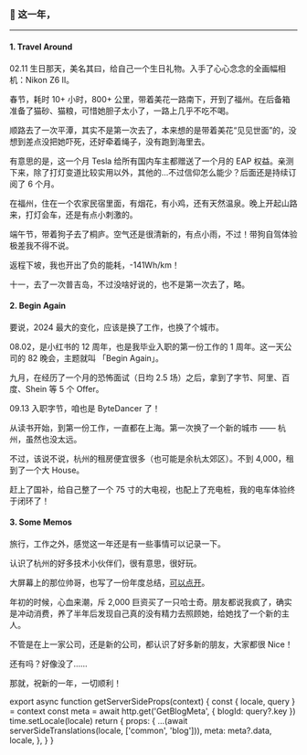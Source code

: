 
### 👀 这一年，

<TLDR />

---

#### 1. Travel Around

02.11 生日那天，美名其曰，给自己一个生日礼物。入手了心心念念的全画幅相机：Nikon Z6 II。

<Imgs0 />

春节，耗时 10+ 小时，800+ 公里，带着美花一路南下，开到了福州。在后备箱准备了猫砂、猫粮，可惜她胆子太小了，一路上几乎不吃不喝。

<Imgs1 />

顺路去了一次平潭，其实不是第一次去了，本来想的是带着美花“见见世面”的，没想到差点没把她吓死，还好牵着绳子，没有跑到海里去。

<Imgs2 />

有意思的是，这一个月 Tesla 给所有国内车主都赠送了一个月的 EAP 权益。亲测下来，除了打灯变道比较实用以外，其他的...不过信仰怎么能少？后面还是持续订阅了 6 个月。

在福州，住在一个农家民宿里面，有烟花，有小鸡，还有天然温泉。晚上开起山路来，打灯会车，还是有点小刺激的。

<Imgs3 />

端午节，带着狗子去了桐庐。空气还是很清新的，有点小雨，不过！带狗自驾体验极差我不得不说。

<Imgs4 />

返程下坡，我也开出了负的能耗，-141Wh/km！

<Imgs5 />

十一，去了一次普吉岛，不过没啥好说的，也不是第一次去了，略。

#### 2. Begin Again

要说，2024 最大的变化，应该是换了工作，也换了个城市。

08.02，是小红书的 12 周年，也是我毕业入职的第一份工作的 1 周年。这一天公司的 82 晚会，主题就叫 「Begin Again」。

<Imgs6 />

九月，在经历了一个月的恐怖面试（日均 2.5 场）之后，拿到了字节、阿里、百度、Shein 等 5 个 Offer。

09.13 入职字节，咱也是 ByteDancer 了！

<Imgs7 />

从读书开始，到第一份工作，一直都在上海。第一次换了一个新的城市 —— 杭州，虽然也没太远。

不过，该说不说，杭州的租房便宜很多（也可能是余杭太郊区）。不到 4,000，租到了一个大 House。

赶上了国补，给自己整了一个 75 寸的大电视，也配上了充电桩，我的电车体验终于闭环了！

<Imgs8 />

#### 3. Some Memos

旅行，工作之外，感觉这一年还是有一些事情可以记录一下。

认识了杭州的好多技术小伙伴们，很有意思，很好玩。

<Imgs9 />

大屏幕上的那位帅哥，也写了一份年度总结，[可以点开](https://luckycc.cc/thoughts/12_2024-recap/)。

年初的时候，心血来潮，斥 2,000 巨资买了一只哈士奇。朋友都说我疯了，确实是冲动消费，养了半年后发现自己真的没有精力去照顾她，给她找了一个新的主人。

不管是在上一家公司，还是新的公司，都认识了好多新的朋友，大家都很 Nice！

还有吗？好像没了……

那就，祝新的一年，一切顺利！

<End />


export async function getServerSideProps(context) {
  const { locale, query } = context
  const meta = await http.get('GetBlogMeta', {
    blogId: query?.key
  })
  time.setLocale(locale)
  return {
    props: {
      ...(await serverSideTranslations(locale, ['common', 'blog'])),
      meta: meta?.data,
      locale,
    },
  }
}
